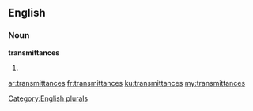 ==English==

===Noun===
'''transmittances'''

# {{plural of|[[transmittance]]}}

[[Category:English plurals]]

[[ar:transmittances]]
[[fr:transmittances]]
[[ku:transmittances]]
[[my:transmittances]]
